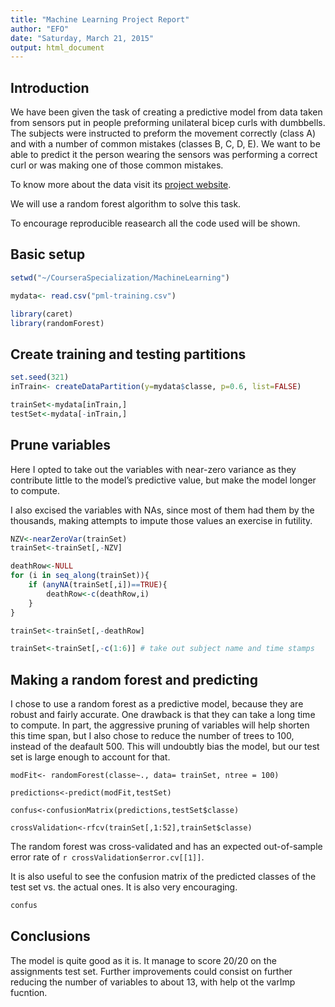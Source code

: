 ```yaml
---
title: "Machine Learning Project Report"
author: "EFO"
date: "Saturday, March 21, 2015"
output: html_document
---
```

## Introduction

We have been given the task of creating a predictive model from data taken from sensors put in people preforming unilateral bicep curls with dumbbells. The subjects were instructed to preform the movement correctly (class A) and with a number of common mistakes (classes B, C, D, E). We want to be able to predict it the person wearing the sensors was performing a correct curl or was making one of those common mistakes.

To know more about the data visit its [project website](http://groupware.les.inf.puc-rio.br/har).

We will use a random forest algorithm to solve this task. 

To encourage reproducible reasearch all the code used will be shown.

## Basic setup

```r
setwd("~/CourseraSpecialization/MachineLearning")

mydata<- read.csv("pml-training.csv")

library(caret)
library(randomForest)
```

## Create training and testing partitions
```r
set.seed(321)
inTrain<- createDataPartition(y=mydata$classe, p=0.6, list=FALSE)

trainSet<-mydata[inTrain,]
testSet<-mydata[-inTrain,]
```

## Prune variables

Here I opted to take out the variables with near-zero variance as they contribute little to the model's predictive value, but make the model longer to compute.

I also excised the variables with NAs, since most of them had them by the thousands, making attempts to impute those values an exercise in futility. 

```r
NZV<-nearZeroVar(trainSet)
trainSet<-trainSet[,-NZV]

deathRow<-NULL
for (i in seq_along(trainSet)){
    if (anyNA(trainSet[,i])==TRUE){
        deathRow<-c(deathRow,i)
    }
}

trainSet<-trainSet[,-deathRow]

trainSet<-trainSet[,-c(1:6)] # take out subject name and time stamps
```

## Making a random forest and predicting

I chose to use a random forest as a predictive model, because they are robust and fairly accurate. One drawback is that they can take a long time to compute. In part, the aggressive pruning of variables will help shorten this time span, but I also chose to reduce the number of trees to 100, instead of the deafault 500. This will undoubtly bias the model, but our test set is large enough to account for that.
```random
modFit<- randomForest(classe~., data= trainSet, ntree = 100)

predictions<-predict(modFit,testSet)

confus<-confusionMatrix(predictions,testSet$classe)

crossValidation<-rfcv(trainSet[,1:52],trainSet$classe)
```` 

The random forest was cross-validated and has an expected out-of-sample error rate of `r crossValidation$error.cv[[1]]`. 

It is also useful to see the confusion matrix of the predicted classes of the test set vs. the actual ones. It is also very encouraging.

```r
confus
```

## Conclusions

The model is quite good as it is. It manage to score 20/20 on the assignments test set. Further improvements could consist on further reducing the number of variables to about 13, with help ot the varImp fucntion.